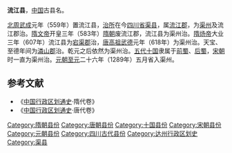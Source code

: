 '''流江县'''，[[中国|中国]]古县名。

[[北周|北周]][[武成_(北周)|武成]]元年（559年）置流江县，[[治所|治所]]在今[[四川省|四川省]][[渠县|渠县]]，属[[流江郡|流江郡]]，为[[渠州|渠州]]及流江郡治。[[隋文帝|隋文帝]]开皇三年（583年）[[隋朝|隋朝]]废流江郡，流江县为渠州治。[[隋炀帝|隋炀帝]]大业三年（607年）流江县为[[宕渠郡|宕渠郡]]治，[[唐高祖|唐高祖]][[武德|武德]]元年（618年）为渠州治。天宝、至德年间为[[潾山郡|潾山郡]]治。乾元之后依然为渠州治。[[五代十国|五代十国]]隶属于[[前蜀|前蜀]]、[[后蜀|后蜀]]，[[宋朝|宋朝]]时一直为渠州治。[[元朝|元朝]][[至元_(忽必烈)|至元]]二十六年（1289年）五月省入渠州。 

==参考文献==
*《[[中国行政区划通史|中国行政区划通史]]·隋代卷》
*《[[中国行政区划通史|中国行政区划通史]]·唐代卷》

{{四川行政区划小作品}}
[[Category:隋朝县份|Category:隋朝县份]]
[[Category:唐朝县份|Category:唐朝县份]]
[[Category:十国县份|Category:十国县份]]
[[Category:宋朝县份|Category:宋朝县份]]
[[Category:元朝县份|Category:元朝县份]]
[[Category:四川古代县份|Category:四川古代县份]]
[[Category:达州行政区划史|Category:达州行政区划史]]
[[Category:渠县|Category:渠县]]